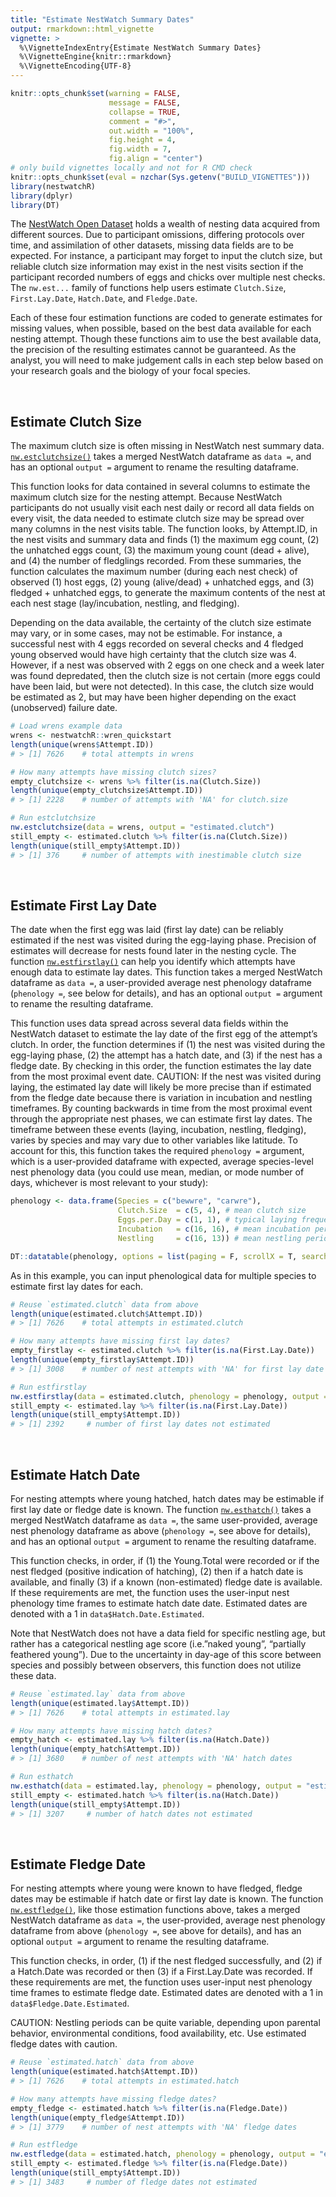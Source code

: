 ```yaml
---
title: "Estimate NestWatch Summary Dates"
output: rmarkdown::html_vignette
vignette: >
  %\VignetteIndexEntry{Estimate NestWatch Summary Dates}
  %\VignetteEngine{knitr::rmarkdown}
  %\VignetteEncoding{UTF-8}
---
```


```r
knitr::opts_chunk$set(warning = FALSE, 
                      message = FALSE,
                      collapse = TRUE,
                      comment = "#>",
                      out.width = "100%",
                      fig.height = 4, 
                      fig.width = 7, 
                      fig.align = "center")
# only build vignettes locally and not for R CMD check
knitr::opts_chunk$set(eval = nzchar(Sys.getenv("BUILD_VIGNETTES")))
library(nestwatchR)
library(dplyr)
library(DT)
```

The [NestWatch Open Dataset](https://data.mendeley.com/datasets/wjf794z7gc/2) holds a wealth of nesting data acquired from different sources. Due to participant omissions, differing protocols over time, and assimilation of other datasets, missing data fields are to be expected. For instance, a participant may forget to input the clutch size, but reliable clutch size information may exist in the nest visits section if the participant recorded numbers of eggs and chicks over multiple nest checks. The `nw.est...` family of functions help users estimate `Clutch.Size`, `First.Lay.Date`, `Hatch.Date`, and `Fledge.Date`.

Each of these four estimation functions are coded to generate estimates for missing values, when possible, based on the best data available for each nesting attempt. Though these functions aim to use the best available data, the precision of the resulting estimates cannot be guaranteed. As the analyst, you will need to make judgement calls in each step below based on your research goals and the biology of your focal species.

<br>

## Estimate Clutch Size

The maximum clutch size is often missing in NestWatch nest summary data. [`nw.estclutchsize()`](https://engagement-center.github.io/nestwatchR/reference/nw.estclutchsize.html) takes a merged NestWatch dataframe as `data =`, and has an optional `output =` argument to rename the resulting dataframe.

This function looks for data contained in several columns to estimate the maximum clutch size for the nesting attempt. Because NestWatch participants do not usually visit each nest daily or record all data fields on every visit, the data needed to estimate clutch size may be spread over many columns in the nest visits table. The function looks, by Attempt.ID, in the nest visits and summary data and finds (1) the maximum egg count, (2) the unhatched eggs count, (3) the maximum young count (dead + alive), and (4) the number of fledglings recorded. From these summaries, the function calculates the maximum number (during each nest check) of observed (1) host eggs, (2) young (alive/dead) + unhatched eggs, and (3) fledged + unhatched eggs, to generate the maximum contents of the nest at each nest stage (lay/incubation, nestling, and fledging).

Depending on the data available, the certainty of the clutch size estimate may vary, or in some cases, may not be estimable. For instance, a successful nest with 4 eggs recorded on several checks and 4 fledged young observed would have high certainty that the clutch size was 4. However, if a nest was observed with 2 eggs on one check and a week later was found depredated, then the clutch size is not certain (more eggs could have been laid, but were not detected). In this case, the clutch size would be estimated as 2, but may have been higher depending on the exact (unobserved) failure date.

```r
# Load wrens example data
wrens <- nestwatchR::wren_quickstart
length(unique(wrens$Attempt.ID))
# > [1] 7626    # total attempts in wrens

# How many attempts have missing clutch sizes?
empty_clutchsize <- wrens %>% filter(is.na(Clutch.Size))
length(unique(empty_clutchsize$Attempt.ID))
# > [1] 2228    # number of attempts with 'NA' for clutch.size

# Run estclutchsize
nw.estclutchsize(data = wrens, output = "estimated.clutch")
still_empty <- estimated.clutch %>% filter(is.na(Clutch.Size))
length(unique(still_empty$Attempt.ID))
# > [1] 376     # number of attempts with inestimable clutch size
```

<br>

## Estimate First Lay Date

The date when the first egg was laid (first lay date) can be reliably estimated if the nest was visited during the egg-laying phase. Precision of estimates will decrease for nests found later in the nesting cycle. The function [`nw.estfirstlay()`](https://engagement-center.github.io/nestwatchR/reference/nw.estfirstlay.html) can help you identify which attempts have enough data to estimate lay dates. This function takes a merged NestWatch dataframe as `data =`, a user-provided average nest phenology dataframe (`phenology =`, see below for details), and has an optional `output =` argument to rename the resulting dataframe.

This function uses data spread across several data fields within the NestWatch dataset to estimate the lay date of the first egg of the attempt's clutch. In order, the function determines if (1) the nest was visited during the egg-laying phase, (2) the attempt has a hatch date, and (3) if the nest has a fledge date. By checking in this order, the function estimates the lay date from the most proximal event date. CAUTION: If the nest was visited during laying, the estimated lay date will likely be more precise than if estimated from the fledge date because there is variation in incubation and nestling timeframes. By counting backwards in time from the most proximal event through the appropriate nest phases, we can estimate first lay dates. The timeframe between these events (laying, incubation, nestling, fledging), varies by species and may vary due to other variables like latitude. To account for this, this function takes the required `phenology =` argument, which is a user-provided dataframe with expected, average species-level nest phenology data (you could use mean, median, or mode number of days, whichever is most relevant to your study):

```r
phenology <- data.frame(Species = c("bewwre", "carwre"),
                        Clutch.Size  = c(5, 4), # mean clutch size
                        Eggs.per.Day = c(1, 1), # typical laying frequency
                        Incubation   = c(16, 16), # mean incubation period
                        Nestling     = c(16, 13)) # mean nestling period

DT::datatable(phenology, options = list(paging = F, scrollX = T, searching  = F))
```

As in this example, you can input phenological data for multiple species to estimate first lay dates for each.

```r
# Reuse `estimated.clutch` data from above
length(unique(estimated.clutch$Attempt.ID))
# > [1] 7626    # total attempts in estimated.clutch

# How many attempts have missing first lay dates?
empty_firstlay <- estimated.clutch %>% filter(is.na(First.Lay.Date))
length(unique(empty_firstlay$Attempt.ID))
# > [1] 3008    # number of nest attempts with 'NA' for first lay date

# Run estfirstlay
nw.estfirstlay(data = estimated.clutch, phenology = phenology, output = "estimated.lay")
still_empty <- estimated.lay %>% filter(is.na(First.Lay.Date))
length(unique(still_empty$Attempt.ID))
# > [1] 2392     # number of first lay dates not estimated
```

<br>

## Estimate Hatch Date

For nesting attempts where young hatched, hatch dates may be estimable if first lay date or fledge date is known. The function [`nw.esthatch()`](https://engagement-center.github.io/nestwatchR/reference/nw.esthatch.html) takes a merged NestWatch dataframe as `data =`, the same user-provided, average nest phenology dataframe as above (`phenology =`, see above for details), and has an optional `output =` argument to rename the resulting dataframe.

This function checks, in order, if (1) the Young.Total were recorded or if the nest fledged (positive indication of hatching), (2) then if a hatch date is available, and finally (3) if a known (non-estimated) fledge date is available. If these requirements are met, the function uses the user-input nest phenology time frames to estimate hatch date date. Estimated dates are denoted with a 1 in `data$Hatch.Date.Estimated`.

Note that NestWatch does not have a data field for specific nestling age, but rather has a categorical nestling age score (i.e."naked young", "partially feathered young"). Due to the uncertainty in day-age of this score between species and possibly between observers, this function does not utilize these data.

```r
# Reuse `estimated.lay` data from above
length(unique(estimated.lay$Attempt.ID))
# > [1] 7626    # total attempts in estimated.lay

# How many attempts have missing hatch dates?
empty_hatch <- estimated.lay %>% filter(is.na(Hatch.Date))
length(unique(empty_hatch$Attempt.ID))
# > [1] 3680    # number of nest attempts with 'NA' hatch dates

# Run esthatch
nw.esthatch(data = estimated.lay, phenology = phenology, output = "estimated.hatch")
still_empty <- estimated.hatch %>% filter(is.na(Hatch.Date))
length(unique(still_empty$Attempt.ID))
# > [1] 3207     # number of hatch dates not estimated
```

<br>

## Estimate Fledge Date

For nesting attempts where young were known to have fledged, fledge dates may be estimable if hatch date or first lay date is known. The function [`nw.estfledge()`](https://engagement-center.github.io/nestwatchR/reference/nw.estfledge.html), like those estimation functions above, takes a merged NestWatch dataframe as `data =`, the user-provided, average nest phenology dataframe from above (`phenology =`, see above for details), and has an optional `output =` argument to rename the resulting dataframe.

This function checks, in order, (1) if the nest fledged successfully, and (2) if a Hatch.Date was recorded or then (3) if a First.Lay.Date was recorded. If these requirements are met, the function uses user-input nest phenology time frames to estimate fledge date. Estimated dates are denoted with a 1 in `data$Fledge.Date.Estimated`.

CAUTION: Nestling periods can be quite variable, depending upon parental behavior, environmental conditions, food availability, etc. Use estimated fledge dates with caution.

```r
# Reuse `estimated.hatch` data from above
length(unique(estimated.hatch$Attempt.ID))
# > [1] 7626    # total attempts in estimated.hatch

# How many attempts have missing fledge dates?
empty_fledge <- estimated.hatch %>% filter(is.na(Fledge.Date))
length(unique(empty_fledge$Attempt.ID))
# > [1] 3779    # number of nest attempts with 'NA' fledge dates

# Run estfledge
nw.estfledge(data = estimated.hatch, phenology = phenology, output = "estimated.fledge")
still_empty <- estimated.fledge %>% filter(is.na(Fledge.Date))
length(unique(still_empty$Attempt.ID))
# > [1] 3483     # number of fledge dates not estimated
```
